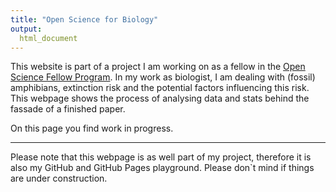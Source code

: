 ```yaml
---
title: "Open Science for Biology"
output:
  html_document
---
```




This website is part of a project I am working on as a fellow in the [Open Science Fellow Program](https://wikimedia.de/wiki/Fellowprogramm). In my work as biologist, I am dealing with (fossil) amphibians, extinction risk and the potential factors influencing this risk. This webpage shows the process of analysing data and stats behind the fassade of a finished paper.

On this page you find work in progress.


------

Please note that this webpage is as well part of my project, therefore it is also my GitHub and GitHub Pages playground. Please don`t mind if things are under construction.

